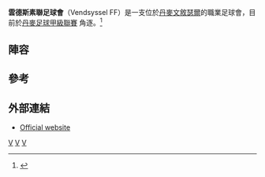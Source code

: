 {{Football club infobox
| clubname   = 雲德斯素
| image      = 
| fullname   = Vendsyssel Forenede<br /> Fodboldklubber
| founded    = {{Start date and age|2013}}
| city       = [[Hjørring|Hjørring]]
| ground     = [[Hjørring_Stadion|Hjørring Stadion]]
| capacity   = 7,500
| chairman   = Jacob Krüger
| manager    = [[Ove_Christensen|Ove Christensen]]
| league     = [[丹麥足球甲級聯賽|丹麥足球甲級聯賽]]
| season     = 2018–19
| position   = 丹超，第 12 位（降班）
| pattern_la1=|pattern_b1=|pattern_ra1=
| leftarm1=FFFFFF|body1=FFFFFF|rightarm1=FFFFFF|shorts1=FFFFFF|socks1=FFFFFF
| pattern_la2=|pattern_b2=|pattern_ra2=
| leftarm2=0000FF|body2=0000FF|rightarm2=0000FF|shorts2=0000FF|socks2=0000FF
}}
'''雲德斯素聯足球會'''（Vendsyssel FF）是一支位於[[丹麥|丹麥]][[文敘瑟爾|文敘瑟爾]]的職業足球會，目前於[[丹麥足球甲級聯賽|丹麥足球甲級聯賽]] 角逐。<ref>{{cite web|url=http://fchjoerring.dk/nyheder?id=367|title=FC Hjørring skifter navn til Vendsyssel FF|publisher=FC Hjørring|accessdate=August 9, 2013|date=June 24, 2013|language=da|deadurl=yes|archiveurl=https://archive.today/20130703175426/http://fchjoerring.dk/nyheder?id=367|archivedate=2013年7月3日}}</ref>

==陣容==
{{Updated|2016年2月1日}}
{{Fs start}}
{{Fs player|no= 1|nat=DNK|name=[[Jesper_Christiansen|Jesper Christiansen]]|pos=GK}}
{{Fs player|no= 2|nat=DNK|name=Buster Munk|pos=DF}}
{{Fs player|no= 4|nat=GER|name=Simon Okosun|pos=MF}}
{{Fs player|no= 5|nat=DNK|name=[[Chris_Sørensen|Chris Sørensen]]|pos=DF}}
{{Fs player|no= 6|nat=FRO|name=[[哈爾魯·漢森|哈爾魯·漢森]]|pos=MF}}
{{Fs player|no= 7|nat=DNK|name=[[Martin_Bergvold|Martin Bergvold]]|pos=MF}}
{{Fs player|no= 8|nat=BRA|name=Tiago Leonço|pos=FW}}
{{Fs player|no= 9|nat=DNK|name=Andre Riel|pos=FW}}
{{Fs player|no=10|nat=FRO|name=[[Brandur_Hendriksson|Brandur Hendriksson]]|pos=MF|other =<small>由[[哥本哈根足球會|哥本哈根]]外借}}
{{Fs player|no=11|nat=DNK|name=Nicolas Bøgild|pos=FW}}
{{Fs player|no=12|nat=DNK|name=Rune Frantsen|pos=FW}}
{{Fs mid}}
{{Fs player|no=13|nat=DNK|name=Sören Henriksen|pos=DF}}
{{Fs player|no=15|nat=DNK|name=[[Jens-Kristian_Sørensen|Jens-Kristian Sørensen]]|pos=DF}}
{{Fs player|no=16|nat=DNK|name=Jakob Kristensen|pos=DF}}
{{Fs player|no=17|nat=BRA|name=Brandão|pos=FW}}
{{Fs player|no=18|nat=FRO|name=[[René_Joensen|René Joensen]]|pos=DF}}
{{Fs player|no=19|nat=DNK|name=Mads Greve|pos=FW}}
{{Fs player|no=20|nat=DNK|name=[[Patrick_Bang_Nielsen|Patrick Bang Nielsen]]|pos=DF|other=<small>由[[維堡足球會|維堡]]外借}}
{{Fs player|no=22|nat=DNK|name=Simon Enevoldsen|pos=GK}}
{{Fs player|no=23|nat=DNK|name=Bjarke Jacobsen|pos=MF}}
{{Fs player|no=24|nat=DNK|name=[[Christian_Overby|Christian Overby]]|pos=MF}}
{{Fs player|no=25|nat=DNK|name=Ruben Winther|pos=MF}}
{{Fs end}}

==參考==
{{Reflist}}

==外部連結==
*{{da icon}} [http://www.fc-hjoerring.dk Official website]

{{丹超球隊}}

[[Category:2013年建立的足球俱樂部|V]]
[[Category:丹麥足球俱樂部|V]]
[[Category:2013年丹麥建立|V]]